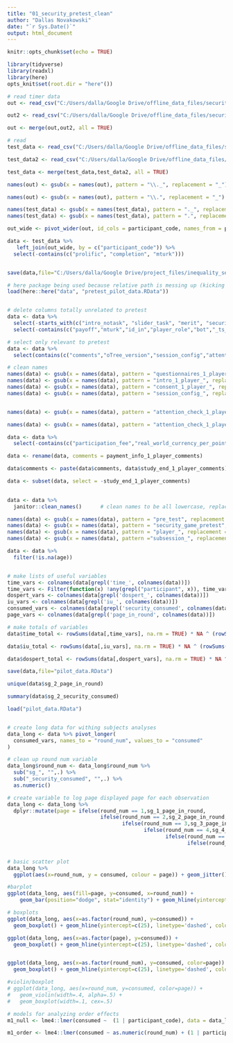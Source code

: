 ```yaml
---
title: "01_security_pretest_clean"
author: "Dallas Novakowski"
date: "`r Sys.Date()`"
output: html_document
---
```


```r
knitr::opts_chunk$set(echo = TRUE)

library(tidyverse)
library(readxl)
library(here)
opts_knit$set(root.dir = "here"())

```


```r
# read timer data
out <- read_csv("C:/Users/dalla/Google Drive/offline_data_files/security_game/pilot_page_times_10_30.csv")

out2 <- read_csv("C:/Users/dalla/Google Drive/offline_data_files/security_game/pilot_page_times_11_01.csv")

out <- merge(out,out2, all = TRUE)

# read 
test_data <- read_csv("C:/Users/dalla/Google Drive/offline_data_files/security_game/security_pretest_all_apps_wide-2021-10-30.csv")

test_data2 <- read_csv("C:/Users/dalla/Google Drive/offline_data_files/security_game/security_pretest_all_apps_wide-2021-11-01.csv")

test_data <- merge(test_data,test_data2, all = TRUE)

names(out) <- gsub(x = names(out), pattern = "\\._", replacement = "_")

names(out) <- gsub(x = names(out), pattern = "\\.", replacement = "_")

names(test_data) <- gsub(x = names(test_data), pattern = "._", replacement = "_", fixed = TRUE)
names(test_data) <- gsub(x = names(test_data), pattern = ".", replacement = "_", fixed = TRUE)

out_wide <- pivot_wider(out, id_cols = participant_code, names_from = page_name, names_prefix ="time_", values_from = seconds_on_page)

data <- test_data %>%
   left_join(out_wide, by = c("participant_code")) %>%
  select(-contains(c("prolific", "completion", "mturk")))


save(data,file="C:/Users/dalla/Google Drive/project_files/inequality_security/data/pretest_pilot_data.csv")
```

```r
# here package being used because relative path is messing up (kicking me up to docs)
load(here::here("data", "pretest_pilot_data.RData"))


# delete columns totally unrelated to pretest
data <- data %>%
  select(-starts_with(c("intro_notask", "slider_task", "merit", "security_game_1"))) %>%
  select(-contains(c("payoff","mturk","id_in","player_role","bot","_ts_")))

# select only relevant to pretest
data <- data %>%
  select(contains(c("comments","oTree_version","session_config","attention","prolific","time_","_age","gender","income","education","iu_", "dospert","security_game_pretest", "participant_code")))

# clean names
names(data) <- gsub(x = names(data), pattern = "questionnaires_1_player_", replacement = "", fixed = TRUE)
names(data) <- gsub(x = names(data), pattern = "intro_1_player_", replacement = "", fixed = TRUE)
names(data) <- gsub(x = names(data), pattern = "consent_1_player_", replacement = "", fixed = TRUE)
names(data) <- gsub(x = names(data), pattern = "session_config_", replacement = "", fixed = TRUE)


names(data) <- gsub(x = names(data), pattern = "attention_check_1_player_other", replacement = "attention_check_1_player_atn_other", fixed = TRUE)

names(data) <- gsub(x = names(data), pattern = "attention_check_1_player_", replacement = "", fixed = TRUE)

data <- data %>%
  select(-contains(c("participation_fee","real_world_currency_per_point","attention_check_1_subsession_round_number","completionlink", "oTree_version_used","prolific_id")))

data <- rename(data, comments = payment_info_1_player_comments)

data$comments <- paste(data$comments, data$study_end_1_player_comments)

data <- subset(data, select = -study_end_1_player_comments)
  

data <- data %>%
  janitor::clean_names()      # clean names to be all lowercase, replacing spaces with "_"     

names(data) <- gsub(x = names(data), pattern = "pre_test", replacement = "pretest", fixed = TRUE)
names(data) <- gsub(x = names(data), pattern = "security_game_pretest", replacement = "sg", fixed = TRUE)
names(data) <- gsub(x = names(data), pattern = "player_", replacement = "", fixed = TRUE)
names(data) <- gsub(x = names(data), pattern ="subsession_", replacement = "", fixed = TRUE)

```


```r
data <- data %>%
  filter(!is.na(age))


# make lists of useful variables
time_vars <- colnames(data[grepl('time_', colnames(data))])
time_vars <- Filter(function(x) !any(grepl("participant", x)), time_vars)
dospert_vars <- colnames(data[grepl('dospert_', colnames(data))])
iu_vars <- colnames(data[grepl('iu_', colnames(data))])
consumed_vars <- colnames(data[grepl('security_consumed', colnames(data))])
page_vars <- colnames(data[grepl('page_in_round', colnames(data))])

# make totals of variables
data$time_total <- rowSums(data[,time_vars], na.rm = TRUE) * NA ^ (rowSums(!is.na(data[,time_vars])) == 0)

data$iu_total <- rowSums(data[,iu_vars], na.rm = TRUE) * NA ^ (rowSums(!is.na(data[,iu_vars])) == 0)

data$dospert_total <- rowSums(data[,dospert_vars], na.rm = TRUE) * NA ^ (rowSums(!is.na(data[,dospert_vars])) == 0)

save(data,file="pilot_data.RData")

```


```r
unique(data$sg_2_page_in_round)

summary(data$sg_2_security_consumed)
```

```r
load("pilot_data.RData")


# create long data for withing subjects analyses
data_long <- data %>% pivot_longer(
  consumed_vars, names_to = "round_num", values_to = "consumed"
)

# clean up round num variable
data_long$round_num <- data_long$round_num %>%
  sub("sg_", "",.) %>%
  sub("_security_consumed", "",.) %>%
  as.numeric()

# create variable to log page displayed page for each observation
data_long <- data_long %>%
  dplyr::mutate(page = ifelse(round_num == 1,sg_1_page_in_round,
                              ifelse(round_num == 2,sg_2_page_in_round,
                                     ifelse(round_num == 3,sg_3_page_in_round,
                                            ifelse(round_num == 4,sg_4_page_in_round,
                                                   ifelse(round_num == 5,sg_5_page_in_round,
                                                          ifelse(round_num == 6,sg_6_page_in_round,NA)))))))


# basic scatter plot
data_long %>%
  ggplot(aes(x=round_num, y = consumed, colour = page)) + geom_jitter()+ geom_hline(yintercept=c(25), linetype='dashed', color=c('red'))

#barplot
ggplot(data_long, aes(fill=page, y=consumed, x=round_num)) + 
    geom_bar(position="dodge", stat="identity") + geom_hline(yintercept=c(25), linetype='dashed', color=c('red'))

# boxplots
ggplot(data_long, aes(x=as.factor(round_num), y=consumed)) +
  geom_boxplot() + geom_hline(yintercept=c(25), linetype='dashed', color=c('red'))

ggplot(data_long, aes(x=as.factor(page), y=consumed)) +
  geom_boxplot() + geom_hline(yintercept=c(25), linetype='dashed', color=c('red'))


ggplot(data_long, aes(x=as.factor(round_num), y=consumed, color=page)) +
  geom_boxplot() + geom_hline(yintercept=c(25), linetype='dashed', color=c('red'))

#violin/boxplot
# ggplot(data_long, aes(x=round_num, y=consumed, color=page)) +
#   geom_violin(width=.4, alpha=.5) +
#   geom_boxplot(width=.1, cex=.5)
```

```r
# models for analyzing order effects
m1_null <- lme4::lmer(consumed ~  (1 | participant_code), data = data_long, REML=FALSE)

m1_order <- lme4::lmer(consumed ~ as.numeric(round_num) + (1 | participant_code), data = data_long, REML=TRUE)

```

